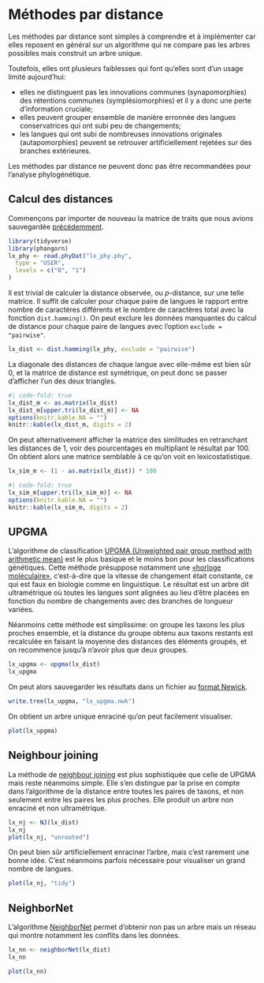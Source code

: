 # Méthodes par distance

Les méthodes par distance sont simples à comprendre et à implémenter car elles reposent en général sur un algorithme qui ne compare pas les arbres possibles mais construit un arbre unique.

Toutefois, elles ont plusieurs faiblesses qui font qu'elles sont d'un usage limité aujourd'hui:

  * elles ne distinguent pas les innovations communes (synapomorphies) des rétentions communes (symplésiomorphies) et il y a donc une perte d'information cruciale;
  * elles peuvent grouper ensemble de manière erronnée des langues conservatrices qui ont subi peu de changements;
  * les langues qui ont subi de nombreuses innovations originales (autapomorphies) peuvent se retrouver artificiellement rejetées sur des branches extérieures.
  
Les méthodes par distance ne peuvent donc pas être recommandées pour l'analyse phylogénétique.

## Calcul des distances

Commençons par importer de nouveau la matrice de traits que nous avions sauvegardée [précédemment](import.qmd#lst:save).

```r
library(tidyverse)
library(phangorn)
lx_phy <- read.phyDat("lx_phy.phy",
  type = "USER",
  levels = c("0", "1")
)
```

Il est trivial de calculer la distance observée, ou *p*-distance, sur une telle matrice. Il suffit de calculer pour chaque paire de langues le rapport entre nombre de caractères différents et le nombre de caractères total avec la fonction `dist.hamming()`. On peut exclure les données manquantes du calcul de distance pour chaque paire de langues avec l'option `exclude = "pairwise"`.

```r
lx_dist <- dist.hamming(lx_phy, exclude = "pairwise")
```

La diagonale des distances de chaque langue avec elle-même est bien sûr 0, et la matrice de distance est symétrique, on peut donc se passer d'afficher l'un des deux triangles.

```r
#| code-fold: true
lx_dist_m <- as.matrix(lx_dist)
lx_dist_m[upper.tri(lx_dist_m)] <- NA
options(knitr.kable.NA = "")
knitr::kable(lx_dist_m, digits = 2)
```

On peut alternativement afficher la matrice des similitudes en retranchant les distances de 1, voir des pourcentages en multipliant le résultat par 100. On obtient alors une matrice semblable à ce qu'on voit en lexicostatistique.

```r
lx_sim_m <- (1 - as.matrix(lx_dist)) * 100
```

```r
#| code-fold: true
lx_sim_m[upper.tri(lx_sim_m)] <- NA
options(knitr.kable.NA = "")
knitr::kable(lx_sim_m, digits = 2)
```

## UPGMA {#sec-upgma}

L'algorithme de classification [UPGMA (Unweighted pair group method with arithmetic mean)](https://fr.wikipedia.org/wiki/Unweighted_pair_group_method_with_arithmetic_mean) est le plus basique et le moins bon pour les classifications génétiques. Cette méthode présuppose notamment une [«horloge moléculaire»](https://fr.wikipedia.org/wiki/Horloge_mol%C3%A9culaire), c'est-à-dire que la vitesse de changement était constante, ce qui est faux en biologie comme en linguistique. Le résultat est un arbre dit ultramétrique où toutes les langues sont alignées au lieu d'être placées en fonction du nombre de changements avec des branches de longueur variées.

Néanmoins cette méthode est simplissime: on groupe les taxons les plus proches ensemble, et la distance du groupe obtenu aux taxons restants est recalculée en faisant la moyenne des distances des éléments groupés, et on recommence jusqu'à n'avoir plus que deux groupes.

```r
lx_upgma <- upgma(lx_dist)
lx_upgma
```

On peut alors sauvegarder les résultats dans un fichier au [format Newick](https://fr.wikipedia.org/wiki/Newick).

```r
write.tree(lx_upgma, "lx_upgma.nwk")
```

On obtient un arbre unique enraciné qu'on peut facilement visualiser.

```r
plot(lx_upgma)
```

## Neighbour joining

La méthode de [neighbour joining](https://fr.wikipedia.org/wiki/Neighbour_joining) est plus sophistiquée que celle de UPGMA mais reste néanmoins simple. Elle s'en distingue par la prise en compte dans l'algorithme de la distance entre toutes les paires de taxons, et non seulement entre les paires les plus proches. Elle produit un arbre non enraciné et non ultramétrique.

```r
lx_nj <- NJ(lx_dist)
lx_nj
plot(lx_nj, "unrooted")
```

On peut bien sûr artificiellement enraciner l'arbre, mais c'est rarement une bonne idée. C'est néanmoins parfois nécessaire pour visualiser un grand nombre de langues.

```r
plot(lx_nj, "tidy")
```

## NeighborNet

L'algorithme [NeighborNet](https://en.wikipedia.org/wiki/Neighbor-net) permet d'obtenir non pas un arbre mais un réseau qui montre notamment les conflits dans les données.

```r
lx_nn <- neighborNet(lx_dist)
lx_nn
```

```r
plot(lx_nn)
```